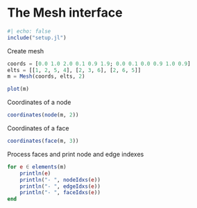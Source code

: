 # The Mesh interface

```julia
#| echo: false
include("setup.jl")
```

Create mesh

```julia
coords = [0.0 1.0 2.0 0.1 0.9 1.9; 0.0 0.1 0.0 0.9 1.0 0.9]
elts = [[1, 2, 5, 4], [2, 3, 6], [2, 6, 5]]
m = Mesh(coords, elts, 2)

plot(m)
```

Coordinates of a node

```julia
coordinates(node(m, 2))
```

Coordinates of a face

```julia
coordinates(face(m, 3))
```

Process faces and print node and edge indexes

```julia
for e ∈ elements(m)
    println(e)
    println("- ", nodeIdxs(e))
    println("- ", edgeIdxs(e))
    println("- ", faceIdxs(e))
end
```

